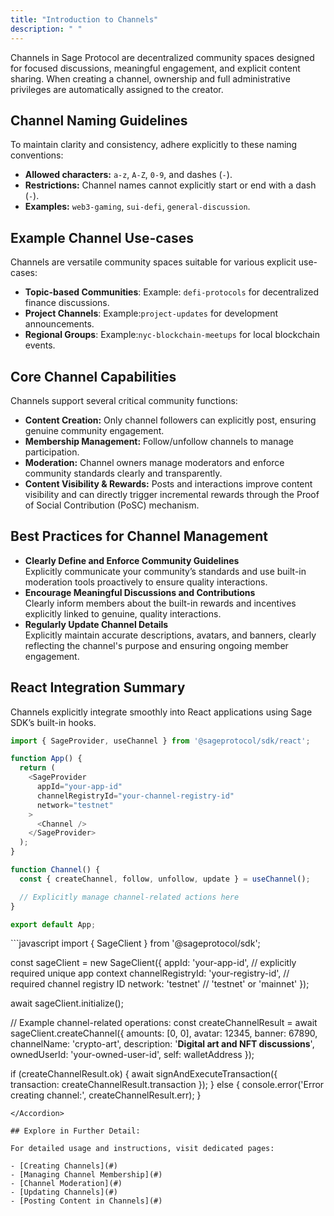 ```yaml
---
title: "Introduction to Channels"
description: " "
---
```


Channels in Sage Protocol are decentralized community spaces designed for focused discussions, meaningful engagement, and explicit content sharing. When creating a channel, ownership and full administrative privileges are automatically assigned to the creator.

## Channel Naming Guidelines

To maintain clarity and consistency, adhere explicitly to these naming conventions:

- **Allowed characters:** `a-z`, `A-Z`, `0-9`, and dashes (`-`).
- **Restrictions:** Channel names cannot explicitly start or end with a dash (`-`).
- **Examples:** `web3-gaming`, `sui-defi`, `general-discussion`.

## Example Channel Use-cases

Channels are versatile community spaces suitable for various explicit use-cases:

- **Topic-based Communities**: Example: `defi-protocols` for decentralized finance discussions.
- **Project Channels**: Example:`project-updates` for development announcements.
- **Regional Groups**: Example:`nyc-blockchain-meetups` for local blockchain events.

## Core Channel Capabilities

Channels support several critical community functions:

- **Content Creation:** Only channel followers can explicitly post, ensuring genuine community engagement.
- **Membership Management:** Follow/unfollow channels to manage participation.
- **Moderation:** Channel owners manage moderators and enforce community standards clearly and transparently.
- **Content Visibility & Rewards:** Posts and interactions improve content visibility and can directly trigger incremental rewards through the Proof of Social Contribution (PoSC) mechanism.

## Best Practices for Channel Management

- **Clearly Define and Enforce Community Guidelines**\
  Explicitly communicate your community’s standards and use built-in moderation tools proactively to ensure quality interactions.
- **Encourage Meaningful Discussions and Contributions**\
  Clearly inform members about the built-in rewards and incentives explicitly linked to genuine, quality interactions.
- **Regularly Update Channel Details**\
  Explicitly maintain accurate descriptions, avatars, and banners, clearly reflecting the channel's purpose and ensuring ongoing member engagement.

## React Integration Summary

Channels explicitly integrate smoothly into React applications using Sage SDK’s built-in hooks.

```typescript
import { SageProvider, useChannel } from '@sageprotocol/sdk/react';

function App() {
  return (
    <SageProvider
      appId="your-app-id"
      channelRegistryId="your-channel-registry-id"
      network="testnet"
    >
      <Channel />
    </SageProvider>
  );
}

function Channel() {
  const { createChannel, follow, unfollow, update } = useChannel();

  // Explicitly manage channel-related actions here
}

export default App;
```

<Accordion title="Direct Javascript Integration" icon="rectangle-code" iconType="sharp-solid">
  ```javascript
  import { SageClient } from '@sageprotocol/sdk';
  
  const sageClient = new SageClient({
    appId: 'your-app-id',                    // explicitly required unique app context
    channelRegistryId: 'your-registry-id',   // required channel registry ID
    network: 'testnet'                       // 'testnet' or 'mainnet'
  });
  
  await sageClient.initialize();
  
  // Example channel-related operations:
  const createChannelResult = await sageClient.createChannel({
    amounts: [0, 0],
    avatar: 12345,
    banner: 67890,
    channelName: 'crypto-art',
    description: '**Digital art and NFT discussions**',
    ownedUserId: 'your-owned-user-id',
    self: walletAddress
  });
  
  if (createChannelResult.ok) {
    await signAndExecuteTransaction({ transaction: createChannelResult.transaction });
  } else {
    console.error('Error creating channel:', createChannelResult.err);
  }
  ```
</Accordion>

## Explore in Further Detail:

For detailed usage and instructions, visit dedicated pages:

- [Creating Channels](#)
- [Managing Channel Membership](#)
- [Channel Moderation](#)
- [Updating Channels](#)
- [Posting Content in Channels](#)